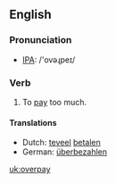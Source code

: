 ==English==
=== Pronunciation ===
*[[w:IPA|IPA]]: /'ovəɻpeɪ/

=== Verb ===
{{irregverb|'''to overpay'''|'''[[overpays]]'''|'''[[overpaid]]'''|'''[[overpaid]]'''|'''[[overpaying]]'''}}

# To [[pay]] too much.

==== Translations ====
*Dutch: [[teveel]] [[betalen]]
*German: [[überbezahlen]]

[[uk:overpay]]